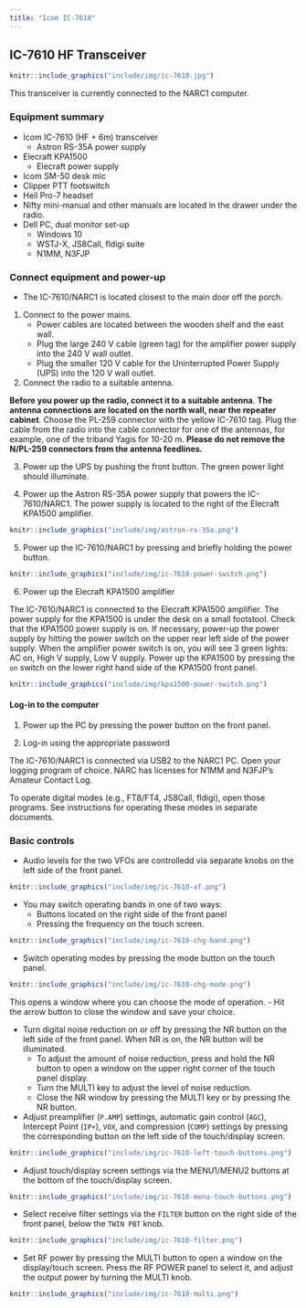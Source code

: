 ```yaml
---
title: "Icom IC-7610"
---
```


## IC-7610 HF Transceiver

```r
knitr::include_graphics("include/img/ic-7610.jpg")
```

This transceiver is currently connected to the NARC1 computer.

### Equipment summary

- Icom IC-7610 (HF + 6m) transceiver
    - Astron RS-35A power supply
- Elecraft KPA1500
  - Elecraft power supply
- Icom SM-50 desk mic
- Clipper PTT footswitch
- Heil Pro-7 headset
- Nifty mini-manual and other manuals are located in the drawer under the radio.
- Dell PC, dual monitor set-up
  - Windows 10
  - WSTJ-X, JS8Call, fldigi suite
  - N1MM, N3FJP

### Connect equipment and power-up

- The IC-7610/NARC1 is located closest to the main door off the porch.

1. Connect to the power mains.
    - Power cables are located between the wooden shelf and the east wall.
    - Plug the large 240 V cable (green tag) for the amplifier power supply into the 240 V wall outlet.
    - Plug the smaller 120 V cable for the Uninterrupted Power Supply (UPS) into the 120 V wall outlet.
    
2. Connect the radio to a suitable antenna.

**Before you power up the radio, connect it to a suitable antenna**.
**The antenna connections are located on the north wall, near the repeater cabinet**.
Choose the PL-259 connector with the <span color="yellow">yellow</span> IC-7610 tag.
Plug the cable from the radio into the cable connector for one of the antennas, for example, one of the triband Yagis for 10-20 m.
**Please do not remove the N/PL-259 connectors from the antenna feedlines.**
    
3. Power up the UPS by pushing the front button. The green power light should illuminate.

4. Power up the Astron RS-35A power supply that powers the IC-7610/NARC1. The power supply is located to the right of the Elecraft KPA1500 amplifier.

```r
knitr::include_graphics("include/img/astron-rs-35a.png")
```

5. Power up the IC-7610/NARC1 by pressing and briefly holding the power button.

```r
knitr::include_graphics("include/img/ic-7610-power-switch.png")
```

6. Power up the Elecraft KPA1500 amplifier

The IC-7610/NARC1 is connected to the Elecraft KPA1500 amplifier. 
The power supply for the KPA1500 is under the desk on a small footstool. 
Check that the KPA1500 power supply is on. 
If necessary, power-up the power supply by hitting the power switch on the upper rear left side of the power supply. When the amplifier power switch is on, you will see 3 green lights: AC on, High V supply, Low V supply.
Power up the KPA1500 by pressing the `on` switch on the lower right hand side of the KPA1500 front panel.

```r
knitr::include_graphics("include/img/kpa1500-power-switch.png")
```

#### Log-in to the computer

1. Power up the PC by pressing the power button on the front panel.

2. Log-in using the appropriate password

The IC-7610/NARC1 is connected via USB2 to the NARC1 PC.
Open your logging program of choice. NARC has licenses for N1MM and N3FJP's Amateur Contact Log.

To operate digital modes (e.g., FT8/FT4, JS8Call, fldigi), open those programs. 
See instructions for operating these modes in separate documents.

### Basic controls

- Audio levels for the two VFOs are controlledd via separate knobs on the left side of the front panel.

```r
knitr::include_graphics("include/img/ic-7610-af.png")
```

- You may switch operating bands in one of two ways:
    - Buttons located on the right side of the front panel
    - Pressing the frequency on the touch screen.

```r
knitr::include_graphics("include/img/ic-7610-chg-band.png")
```

- Switch operating modes by pressing the mode button on the touch panel. 

```r
knitr::include_graphics("include/img/ic-7610-chg-mode.png")
```

This opens a window where you can choose the mode of operation.
    - Hit the arrow button to close the window and save your choice.
    
- Turn digital noise reduction on or off by pressing the NR button on the left side of the front panel. 
When NR is on, the NR button will be illuminated.
    - To adjust the amount of noise reduction, press and hold the NR button to open a window on the upper right corner of the touch panel display.
    - Turn the MULTI key to adjust the level of noise reduction.
    - Close the NR window by pressing the MULTI key or by pressing the NR button.
- Adjust preamplifier (`P.AMP`) settings, automatic gain control (`AGC`), Intercept Point (`IP+`), `VOX`, and compression (`COMP`) settings by pressing the corresponding button on the left side of the touch/display screen.

```r
knitr::include_graphics("include/img/ic-7610-left-touch-buttons.png")
```

- Adjust touch/display screen settings via the MENU1/MENU2 buttons at the bottom of the touch/display screen.

```r
knitr::include_graphics("include/img/ic-7610-menu-touch-buttons.png")
```

- Select receive filter settings via the `FILTER` button on the right side of the front panel, below the `TWIN PBT` knob.

```r
knitr::include_graphics("include/img/ic-7610-filter.png")
```

- Set RF power by pressing the MULTI button to open a window on the display/touch screen. Press the RF POWER panel to select it, and adjust the output power by turning the MULTI knob.

```r
knitr::include_graphics("include/img/ic-7610-multi.png")
```
